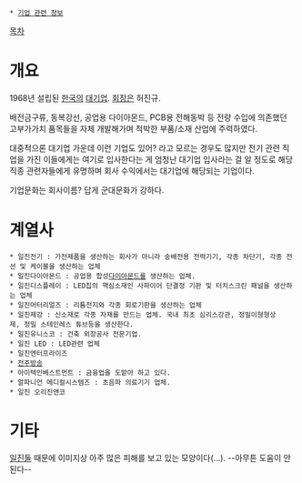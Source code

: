  * [[기업 관련 정보]]

[[목차]]

= 개요 =
1968년 설립된 [[한국]]의 [[대기업]]. [[회장]]은 허진규.

배전금구류, 동복강선, 공업용 다이아몬드, PCB용 전해동박 등 전량 수입에 의존했던 고부가가치 품목들을 자체 개발해가며 척박한 부품/소재 산업에 주력하였다.

대중적으론 대기업 가운데 이런 기업도 있어? 라고 모르는 경우도 많지만 전기 관련 직업을 가진 이들에게는 여기로 입사한다는 게 엄청난 대기업 입사라는 걸 알 정도로 해당 직종 관련자들에게 유명하며 회사 수익에서는 대기업에 해당되는 기업이다.

기업문화는 회사이름? 답게 군대문화가 강하다.
= 계열사 =
 * 일진전기 : 가전제품을 생산하는 회사가 아니라 송배전용 전력기기, 각종 차단기, 각종 전선 및 케이블을 생산하는 업체
 * 일진다이아몬드 : 공업용 합성[[다이아몬드]]를 생산하는 업체.
 * 일진디스플레이 : LED칩의 핵심소재인 사파이어 단결정 기판 및 터치스크린 패널을 생산하는 업체
 * 일진머터리얼즈 : 리튬전지와 각종 회로기판을 생산하는 업체
 * 일진제강 : 신소재로 각종 자재를 만드는 업체. 국내 최초 심리스강관, 정밀이형형상제, 정밀 스테인레스 튜브등을 생산한다.
 * 일진유니스코 : 건축 외장공사 전문기업.
 * 일진 LED : LED관련 업체
 * 일진엔터프라이즈
 * [[전주방송]]
 * 아이텍인베스트먼트 : 금융업을 도맡아 하고 있다.
 * 알파니언 메디컬시스템즈 : 초음파 의료기기 업체.
 * 일진 오리진앤코
= 기타 =
[[일진]]들 때문에 이미지상 아주 많은 피해를 보고 있는 모양이다(...).  --아무튼 도움이 안 된다--
